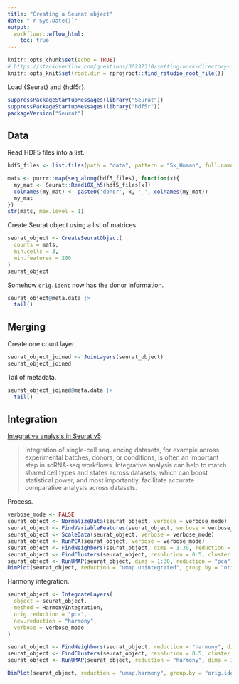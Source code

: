 ```yaml
---
title: "Creating a Seurat object"
date: "`r Sys.Date()`"
output:
  workflowr::wflow_html:
    toc: true
---
```


```r
knitr::opts_chunk$set(echo = TRUE)
# https://stackoverflow.com/questions/30237310/setting-work-directory-in-knitr-using-opts-chunksetroot-dir-doesnt-wor
knitr::opts_knit$set(root.dir = rprojroot::find_rstudio_root_file())
```

Load {Seurat} and {hdf5r}.

```r
suppressPackageStartupMessages(library("Seurat"))
suppressPackageStartupMessages(library("hdf5r"))
packageVersion("Seurat")
```

## Data

Read HDF5 files into a list.

```r
hdf5_files <- list.files(path = "data", pattern = "5k_Human", full.names = TRUE)

mats <- purrr::map(seq_along(hdf5_files), function(x){
  my_mat <- Seurat::Read10X_h5(hdf5_files[x])
  colnames(my_mat) <- paste0('donor', x, '_', colnames(my_mat))
  my_mat
})
str(mats, max.level = 1)
```

Create Seurat object using a list of matrices.

```r
seurat_object <- CreateSeuratObject(
  counts = mats,
  min.cells = 3,
  min.features = 200
)
seurat_object
```

Somehow `orig.ident` now has the donor information.

```r
seurat_object@meta.data |>
  tail()
```

## Merging

Create one count layer.

```r
seurat_object_joined <- JoinLayers(seurat_object)
seurat_object_joined
```

Tail of metadata.

```r
seurat_object_joined@meta.data |>
  tail()
```

## Integration

[Integrative analysis in Seurat v5](https://satijalab.org/seurat/articles/seurat5_integration):

> Integration of single-cell sequencing datasets, for example across experimental batches, donors, or conditions, is often an important step in scRNA-seq workflows. Integrative analysis can help to match shared cell types and states across datasets, which can boost statistical power, and most importantly, facilitate accurate comparative analysis across datasets.

Process.

```r
verbose_mode <- FALSE
seurat_object <- NormalizeData(seurat_object, verbose = verbose_mode)
seurat_object <- FindVariableFeatures(seurat_object, verbose = verbose_mode)
seurat_object <- ScaleData(seurat_object, verbose = verbose_mode)
seurat_object <- RunPCA(seurat_object, verbose = verbose_mode)
seurat_object <- FindNeighbors(seurat_object, dims = 1:30, reduction = "pca", verbose = verbose_mode)
seurat_object <- FindClusters(seurat_object, resolution = 0.5, cluster.name = "unintegrated_clusters", verbose = verbose_mode)
seurat_object <- RunUMAP(seurat_object, dims = 1:30, reduction = "pca", reduction.name = "umap.unintegrated", verbose = verbose_mode)
DimPlot(seurat_object, reduction = "umap.unintegrated", group.by = "orig.ident")
```

Harmony integration.

```r
seurat_object <- IntegrateLayers(
  object = seurat_object,
  method = HarmonyIntegration,
  orig.reduction = "pca",
  new.reduction = "harmony",
  verbose = verbose_mode
)

seurat_object <- FindNeighbors(seurat_object, reduction = "harmony", dims = 1:30, verbose = verbose_mode)
seurat_object <- FindClusters(seurat_object, resolution = 0.5, cluster.name = "harmony_clusters", verbose = verbose_mode)
seurat_object <- RunUMAP(seurat_object, reduction = "harmony", dims = 1:30, reduction.name = "umap.harmony", verbose = verbose_mode)

DimPlot(seurat_object, reduction = "umap.harmony", group.by = "orig.ident")
```

